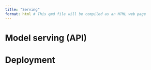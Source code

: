 ```yaml
---
title: "Serving"
format: html # This qmd file will be compiled as an HTML web page
---
```


# Model serving (API)

# Deployment

